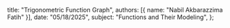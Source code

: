   title: "Trigonometric Function Graph",
  authors: [{ name: "Nabil Akbarazzima Fatih" }],
  date: "05/18/2025",
  subject: "Functions and Their Modeling",
};
